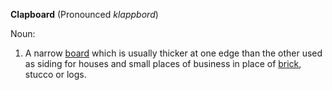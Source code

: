 '''Clapboard''' (Pronounced ''klappbord'')

Noun:
#A narrow [[board]] which is usually thicker at one edge than the other used as siding for houses and small places of business in place of [[brick]], stucco or logs.